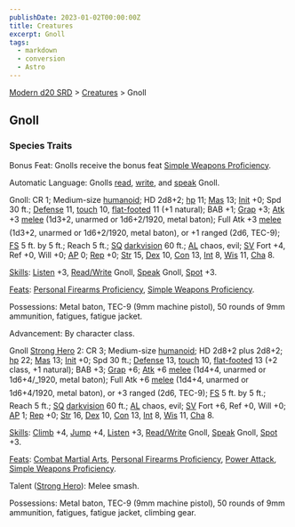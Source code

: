 ```yaml
---
publishDate: 2023-01-02T00:00:00Z
title: Creatures
excerpt: Gnoll
tags:
  - markdown
  - conversion
  - Astro
---
```


[Modern d20 SRD](/#modernD20) > [Creatures](modern-d20-srd-creatures-index) > Gnoll

## Gnoll

### Species Traits

Bonus Feat: Gnolls receive the bonus feat [Simple Weapons Proficiency](modern-d20-srd-feats-simple-weapons-proficiency).

Automatic Language: Gnolls [read](modern-d20-srd-skills-read-write-language), [write](modern-d20-srd-skills-read-write-language), and [speak](modern-d20-srd-skills-speak-language) Gnoll.

Gnoll: CR 1; Medium-size [humanoid](modern-d20-srd-creature-types-humanoid); HD 2d8+2; [hp](modern-d20-srd-combat-hit-points) 11; [Mas](modern-d20-srd-creatures-creature-overview) 13; [Init](modern-d20-srd-combat-initiative) +0; Spd 30 ft.; [Defense](modern-d20-srd-combat-defense) 11, [touch](modern-d20-srd-combat-attack-actions) 10, [flat-footed](modern-d20-srd-combat-surprise) 11 (+1 natural); BAB +1; [Grap](modern-d20-srd-combat-grapple) +3; [Atk](modern-d20-srd-combat-attack-roll) +3 [melee](modern-d20-srd-combat-attack-roll) (1d3+2, unarmed or 1d6+2/1920, metal baton); Full Atk +3 [melee](modern-d20-srd-combat-attack-roll) (1d3+2, un­armed or 1d6+2/1920, metal baton), or +1 ranged (2d6, TEC-9); [FS](modern-d20-srd-creatures-creature-overview) 5 ft. by 5 ft.; Reach 5 ft.; [SQ](modern-d20-srd-creatures-creature-overview) [darkvision](modern-d20-srd-special-abilities-darkvision) 60 ft.; [AL](modern-d20-srd-basics-allegiances) chaos, evil; [SV](modern-d20-srd-basics-saving-throws) Fort +4, Ref +0, Will +0; [AP](modern-d20-srd-creatures-creature-overview) 0; [Rep](modern-d20-srd-creatures-creature-overview) +0; [Str](modern-d20-srd-basics-ability-scores) 15, [Dex](modern-d20-srd-basics-ability-scores) 10, [Con](modern-d20-srd-basics-ability-scores) 13, [Int](modern-d20-srd-basics-ability-scores) 8, [Wis](modern-d20-srd-basics-ability-scores) 11, [Cha](modern-d20-srd-basics-ability-scores) 8.

[Skills](modern-d20-srd-skills-index): [Listen](modern-d20-srd-skills-listen) +3, [Read/Write](modern-d20-srd-skills-read-write-language) Gnoll, [Speak](modern-d20-srd-skills-speak-language) Gnoll, [Spot](modern-d20-srd-skills-spot) +3.

[Feats](modern-d20-srd-feats-index): [Personal Firearms Proficiency](modern-d20-srd-feats-personal-firearms-proficiency), [Simple Weapons Proficiency](modern-d20-srd-feats-simple-weapons-proficiency).

Possessions: Metal baton, TEC-9 (9mm machine pistol), 50 rounds of 9mm ammunition, fatigues, fatigue jacket.

Advancement: By character class.

Gnoll [Strong Hero](modern-d20-srd-classes-basic-strong-hero) 2: CR 3; Medium-size [humanoid](modern-d20-srd-creature-types-humanoid); HD 2d8+2 plus 2d8+2; [hp](modern-d20-srd-combat-hit-points) 22; [Mas](modern-d20-srd-creatures-creature-overview) 13; [Init](modern-d20-srd-combat-initiative) +0; Spd 30 ft.; [Defense](modern-d20-srd-combat-defense) 13, [touch](modern-d20-srd-combat-attack-actions) 10, [flat-footed](modern-d20-srd-combat-surprise) 13 (+2 class, +1 natural); BAB +3; [Grap](modern-d20-srd-combat-grapple) +6; [Atk](modern-d20-srd-combat-attack-roll) +6 [melee](modern-d20-srd-combat-attack-roll) (1d4+4, unarmed or 1d6+4/\_1920, metal baton); Full Atk +6 [melee](modern-d20-srd-combat-attack-roll) (1d4+4, unarmed or 1d6+4/1920, metal baton), or +3 ranged (2d6, TEC-9); [FS](modern-d20-srd-creatures-creature-overview) 5 ft. by 5 ft.; Reach 5 ft.; [SQ](modern-d20-srd-creatures-creature-overview) [darkvision](modern-d20-srd-special-abilities-darkvision) 60 ft.; [AL](modern-d20-srd-basics-allegiances) chaos, evil; [SV](modern-d20-srd-basics-saving-throws) Fort +6, Ref +0, Will +0; [AP](modern-d20-srd-creatures-creature-overview) 1; [Rep](modern-d20-srd-creatures-creature-overview) +0; [Str](modern-d20-srd-basics-ability-scores) 16, [Dex](modern-d20-srd-basics-ability-scores) 10, [Con](modern-d20-srd-basics-ability-scores) 13, [Int](modern-d20-srd-basics-ability-scores) 8, [Wis](modern-d20-srd-basics-ability-scores) 11, [Cha](modern-d20-srd-basics-ability-scores) 8.

[Skills](modern-d20-srd-skills-index): [Climb](modern-d20-srd-skills-climb) +4, [Jump](modern-d20-srd-skills-jump) +4, [Listen](modern-d20-srd-skills-listen) +3, [Read/Write](modern-d20-srd-skills-read-write-language) Gnoll, [Speak](modern-d20-srd-skills-speak-language) Gnoll, [Spot](modern-d20-srd-skills-spot) +3.

[Feats](modern-d20-srd-feats-index): [Combat Martial Arts](modern-d20-srd-feats-combat-martial-arts), [Personal Firearms Proficiency](modern-d20-srd-feats-personal-firearms-proficiency), [Power Attack](modern-d20-srd-feats-power-attack), [Simple Weapons Proficiency](modern-d20-srd-feats-simple-weapons-proficiency).

Talent ([Strong Hero](modern-d20-srd-classes-basic-strong-hero)): Melee smash.

Possessions: Metal baton, TEC-9 (9mm machine pistol), 50 rounds of 9mm ammunition, fatigues, fatigue jacket, climbing gear.

